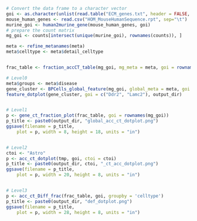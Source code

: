 ```r
# Convert the data frame to a character vector
goi <- as.character(unlist(read.table("ECM_genes.txt", header = FALSE, sep = "\t")))
mouse_human_genes <- read.csv("HOM_MouseHumanSequence.rpt", sep="\t")
murine_goi <- human2murine_gene(mouse_human_genes, goi)
# prepare the count matrix
mg_goi <- counts[intersect(unique(murine_goi), rownames(counts)), ]

meta <- refine_metanames(meta)
meta$celltype <- meta$detail_celltype


frac_table <- fraction_accCT_table(mg_goi, mg_meta = meta, goi = rownames(mg_goi), threshold = 0.5)

# Level0
meta$groups <- meta$disease
gene_cluster <- BPCells_global_feature(mg_goi, global_meta = meta, goi = rownames(mg_goi), threshold = 0.5)
feature_dotplot(gene_cluster, goi = c("Ddr2", "Lamc2"), output_dir)


# Level1
p <- gene_ct_fraction_plot(frac_table, goi = rownames(mg_goi))
p_title <- paste0(output_dir, "global_acc_ct_dotplot.png")
ggsave(filename = p_title,
    plot = p, width = 8, height = 18, units = "in")


# Level2
ctoi <- "Astro"
p <- acc_ct_dotplot(tmp, goi, ctoi = ctoi)
p_title <- paste0(output_dir, ctoi, "_ct_acc_dotplot.png")
ggsave(filename = p_title,
    plot = p, width = 20, height = 8, units = "in")


# Level3
p <- acc_ct_Diff_frac(frac_table, goi, groupby = 'celltype')
p_title <- paste0(output_dir, "def_dotplot.png")
ggsave(filename = p_title,
    plot = p, width = 28, height = 8, units = "in")
```